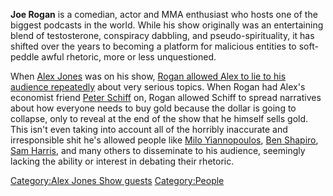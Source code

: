 {{Stub}}

'''Joe Rogan''' is a comedian, actor and MMA enthusiast who hosts one of the biggest podcasts in the world. While his show originally was an entertaining blend of testosterone, conspiracy dabbling, and pseudo-spirituality, it has shifted over the years to becoming a platform for malicious entities to soft-peddle awful rhetoric, more or less unquestioned.

When [[Alex Jones]] was on his show, [http://knowledgefight.libsyn.com/knowledge-fight-joe-rogan-appearance Rogan allowed Alex to lie to his audience repeatedly] about very serious topics. When Rogan had Alex's economist friend [[Peter Schiff]] on, Rogan allowed Schiff to spread narratives about how everyone needs to buy gold because the dollar is going to collapse, only to reveal at the end of the show that he himself sells gold. This isn't even taking into account all of the horribly inaccurate and irresponsible shit he's allowed people like [[Milo Yiannopoulos]], [[Ben Shapiro]], [[Sam Harris]], and many others to disseminate to his audience, seemingly lacking the ability or interest in debating their rhetoric.

[[Category:Alex Jones Show guests]]
[[Category:People]]
